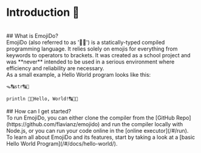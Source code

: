 
# Introduction 📣
<br/>
## What is EmojiDo?
<br/>
EmojiDo (also referred to as '🙂🚀') is a statically-typed compiled programming language.
It relies solely on emojis for everything from keywords to operators to brackets.
It was created as a school project and was **never** intended to be used in a serious environment where efficiency and reliability are necessary.
<br/>
As a small example, a Hello World program looks like this:
<br/>
<Code toCopy={"🪤🔠str🔠🚀\nprintln 🔫🔠Hello, World!🔠🔫🚀"}>
🪤🔠str🔠🚀<br/>
println 🔫🔠Hello, World!🔠🔫🚀
</Code>

<br/>
## How can I get started?
<br/>
To run EmojiDo, you can either clone the compiler from the [GitHub Repo](https://github.com/flavianz/emojido) and run the compiler locally with Node.js, or you can run your code online in the [online executor](/#/run).
<br/>
To learn all about EmojiDo and its features, start by taking a look at a [basic Hello World Program](/#/docs/hello-world/).